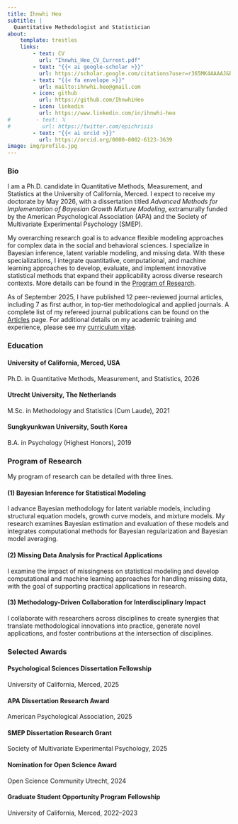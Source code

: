 ```yaml
---
title: Ihnwhi Heo
subtitle: |
  Quantitative Methodologist and Statistician
about:
    template: trestles
    links:
        - text: CV
          url: "Ihnwhi_Heo_CV_Current.pdf"
        - text: "{{< ai google-scholar >}}"
          url: https://scholar.google.com/citations?user=r365MK4AAAAJ&hl=en
        - text: "{{< fa envelope >}}"
          url: mailto:ihnwhi.heo@gmail.com
        - icon: github
          url: https://github.com/IhnwhiHeo
        - icon: linkedin
          url: https://www.linkedin.com/in/ihnwhi-heo
#        - text: 𝕏
#          url: https://twitter.com/epichrisis
        - text: "{{< ai orcid >}}"
          url: https://orcid.org/0000-0002-6123-3639
image: img/profile.jpg
---
```


### Bio

I am a Ph.D. candidate in Quantitative Methods, Measurement, and Statistics at the University of California, Merced. I expect to receive my doctorate by May 2026, with a dissertation titled *Advanced Methods for Implementation of Bayesian Growth Mixture Modeling*, extramurally funded by the American Psychological Association (APA) and the Society of Multivariate Experimental Psychology (SMEP).

My overarching research goal is to advance flexible modeling approaches for complex data in the social and behavioral sciences. I specialize in Bayesian inference, latent variable modeling, and missing data. With these specializations, I integrate quantitative, computational, and machine learning approaches to develop, evaluate, and implement innovative statistical methods that expand their applicability across diverse research contexts. More details can be found in the [Program of Research](#program-of-research).

As of September 2025, I have published 12 peer-reviewed journal articles, including 7 as first author, in top-tier methodological and applied journals. A complete list of my refereed journal publications can be found on the [Articles](articles.qmd) page. For additional details on my academic training and experience, please see my [curriculum vitae](Ihnwhi_Heo_CV_Current.pdf).


### Education

#### University of California, Merced, USA
Ph.D. in Quantitative Methods, Measurement, and Statistics, 2026

#### Utrecht University, The Netherlands
M.Sc. in Methodology and Statistics (Cum Laude), 2021

#### Sungkyunkwan University, South Korea
B.A. in Psychology (Highest Honors), 2019


### Program of Research

My program of research can be detailed with three lines.

#### (1) Bayesian Inference for Statistical Modeling

I advance Bayesian methodology for latent variable models, including structural equation models, growth curve models, and mixture models. My research examines Bayesian estimation and evaluation of these models and integrates computational methods for Bayesian regularization and Bayesian model averaging.

#### (2) Missing Data Analysis for Practical Applications

I examine the impact of missingness on statistical modeling and develop computational and machine learning approaches for handling missing data, with the goal of supporting practical applications in research.

#### (3) Methodology-Driven Collaboration for Interdisciplinary Impact

I collaborate with researchers across disciplines to create synergies that translate methodological innovations into practice, generate novel applications, and foster contributions at the intersection of disciplines.

### Selected Awards

#### Psychological Sciences Dissertation Fellowship

University of California, Merced, 2025

#### APA Dissertation Research Award

American Psychological Association, 2025

#### SMEP Dissertation Research Grant

Society of Multivariate Experimental Psychology, 2025

#### Nomination for Open Science Award

Open Science Community Utrecht, 2024

#### Graduate Student Opportunity Program Fellowship

University of California, Merced, 2022--2023

